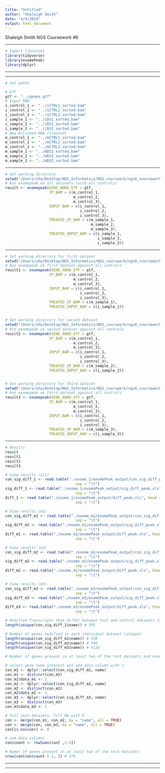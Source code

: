 ```yaml
---
title: "Untitled"
author: "Shaleigh Smith"
date: "4/4/2019"
output: html_document
---
```


Shaleigh Smith
NGS Coursework #6

---

```r

# Import libraries
library(tidyverse)
library(exomePeak)
library(dplyr)

```


---

---

```r

# Set paths 

# GTF
gtf <- "../genes.gtf"
# Input RNA
i_control_1 <- "../iCTRL1_sorted.bam"
i_control_2 <- "../iCTRL2_sorted.bam"
i_control_3 <- "../iCTRL3_sorted.bam"
i_sample_1 <- "../iDS1_sorted.bam"
i_sample_2 <- "../iDS2_sorted.bam"
i_sample_3 <- "../iDS3_sorted.bam"
# m6a Enriched RNA (treated)
m_control_1 <- "../mCTRL1_sorted.bam"
m_control_2 <- "../mCTRL2_sorted.bam"
m_control_3 <- "../mCTRL3_sorted.bam"
m_sample_1 <- "../mDS1_sorted.bam"
m_sample_2 <- "../mDS2_sorted.bam"
m_sample_3 <- "../mDS3_sorted.bam"

```



---

```r

# Set working directory
setwd("/Users/sha/Desktop/NGS_Informatics/NGS_courswork/ngs6_coursework_shaleigh_smith/exome_1")
# Run exomepeak on all datasets (with all controls)
result <- exomepeak(GENE_ANNO_GTF = gtf,
                    IP_BAM = c(m_control_1, 
                               m_control_2, 
                               m_control_3),
                    INPUT_BAM = c(i_control_1, 
                                  i_control_2, 
                                  i_control_3),
                    TREATED_IP_BAM = c(m_sample_1, 
                                       m_sample_2, 
                                       m_sample_3),
                    TREATED_INPUT_BAM = c(i_sample_1, 
                                          i_sample_2, 
                                          i_sample_3))

```



---

```r

# Set working directory for first dataset
setwd("/Users/sha/Desktop/NGS_Informatics/NGS_courswork/ngs6_coursework_shaleigh_smith/exome_m1")
# Run exomepeak on first dataset against all controls
result1 <- exomepeak(GENE_ANNO_GTF = gtf,
                    IP_BAM = c(m_control_1, 
                               m_control_2, 
                               m_control_3),
                    INPUT_BAM = c(i_control_1, 
                                  i_control_2, 
                                  i_control_3),
                    TREATED_IP_BAM = c(m_sample_1),
                    TREATED_INPUT_BAM = c(i_sample_1))


# Set working directory for second dataset
setwd("/Users/sha/Desktop/NGS_Informatics/NGS_courswork/ngs6_coursework_shaleigh_smith/exome_m2")
# Run exomepeak on second dataset against all controls
result2 <- exomepeak(GENE_ANNO_GTF = gtf,
                    IP_BAM = c(m_control_1, 
                               m_control_2, 
                               m_control_3),
                    INPUT_BAM = c(i_control_1, 
                                  i_control_2, 
                                  i_control_3),
                    TREATED_IP_BAM = c(m_sample_2),
                    TREATED_INPUT_BAM = c(i_sample_2))


# Set working directory for third dataset
setwd("/Users/sha/Desktop/NGS_Informatics/NGS_courswork/ngs6_coursework_shaleigh_smith/exome_m3")
# Run exomepeak on third dataset against all controls
result3 <- exomepeak(GENE_ANNO_GTF = gtf,
                    IP_BAM = c(m_control_1, 
                               m_control_2, 
                               m_control_3),
                    INPUT_BAM = c(i_control_1, 
                                  i_control_2, 
                                  i_control_3),
                    TREATED_IP_BAM = c(m_sample_3),
                    TREATED_INPUT_BAM = c(i_sample_3))

```



---


```r

# Results
result
result1
result2
result3

```


```r

# View results (all)
con_sig_diff_1 <- read.table("./exome_1/exomePeak_output/con_sig_diff_peak.xls", head = TRUE,
                                sep = "\t")
sig_diff_1 <- read.table("./exome_1/exomePeak_output/sig_diff_peak.xls", head = TRUE,
                                sep = "\t")
diff_1 <- read.table("./exome_1/exomePeak_output/diff_peak.xls", head = TRUE,
                                sep = "\t")

# View results (m1)
con_sig_diff_m1 <- read.table("./exome_m1/exomePeak_output/con_sig_diff_peak.xls", head = TRUE,
                                sep = "\t")
sig_diff_m1 <- read.table("./exome_m1/exomePeak_output/sig_diff_peak.xls", head = TRUE,
                                sep = "\t")
diff_m1 <- read.table("./exome_m1/exomePeak_output/diff_peak.xls", head = TRUE,
                                sep = "\t")

# View results (m2)
con_sig_diff_m2 <- read.table("./exome_m2/exomePeak_output/con_sig_diff_peak.xls", head = TRUE,
                                sep = "\t")
sig_diff_m2 <- read.table("./exome_m2/exomePeak_output/sig_diff_peak.xls", head = TRUE,
                                sep = "\t")
diff_m2 <- read.table("./exome_m2/exomePeak_output/diff_peak.xls", head = TRUE,
                                sep = "\t")

# View results (m3)
con_sig_diff_m3 <- read.table("./exome_m3/exomePeak_output/con_sig_diff_peak.xls", head = TRUE,
                                sep = "\t")
sig_diff_m3 <- read.table("./exome_m3/exomePeak_output/sig_diff_peak.xls", head = TRUE,
                                sep = "\t")
diff_m3 <- read.table("./exome_m3/exomePeak_output/diff_peak.xls", head = TRUE,
                                sep = "\t")


```

```r

# Modified Transcripts that differ between test and control datasets (unique)
length(unique(con_sig_diff_1$name)) # 395

# Number of genes modified in each individual dataset (unique)
length(unique(con_sig_diff_m1$name)) # 338
length(unique(con_sig_diff_m2$name)) # 346
length(unique(con_sig_diff_m3$name)) # 4116

```

```r

# Number of genes present in at least two of the test datasets and none of the control

# select gene name interest and add data column with 1
con_m1 <- dplyr::select(con_sig_diff_m1, name)
con_m1 <- distinct(con_m1)
con_m1$data_m1 <- 1
con_m2 <- dplyr::select(con_sig_diff_m2, name)
con_m2 <- distinct(con_m2)
con_m2$data_m2 <- 1
con_m3 <- dplyr::select(con_sig_diff_m3, name)
con_m3 <- distinct(con_m3)
con_m3$data_m3 <- 1

# full join datasets, fill NA with 0 
con <- merge(con_m1, con_m2, by = "name", all = TRUE)
con <- merge(con, con_m3, by = "name", all = TRUE)
con[is.na(con)] <- 0

# sum data columns
con$count <- rowSums(con[ ,2:4])

# Numer of genes present in at least two of the test datasets
nrow(con[con$count > 1, ]) # 478


```



---


---

